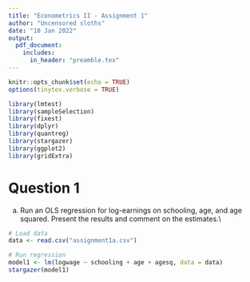 ```yaml
---
title: "Econometrics II - Assignment 1"
author: "Uncensored sloths"
date: "10 Jan 2022"
output:
  pdf_document:
    includes:
      in_header: "preamble.tex"
---
```


```r
knitr::opts_chunk$set(echo = TRUE)
options(tinytex.verbose = TRUE)

library(lmtest)
library(sampleSelection)
library(fixest)
library(dplyr) 
library(quantreg)
library(stargazer)
library(ggplot2)
library(gridExtra)
```

# Question 1

a) Run an OLS regression for log-earnings on schooling, age, and age squared. Present the
results and comment on the estimates.\\

```r
# Load data
data <- read.csv("assignment1a.csv")
```

```r
# Run regression
model1 <- lm(logwage ~ schooling + age + agesq, data = data)
stargazer(model1)
```